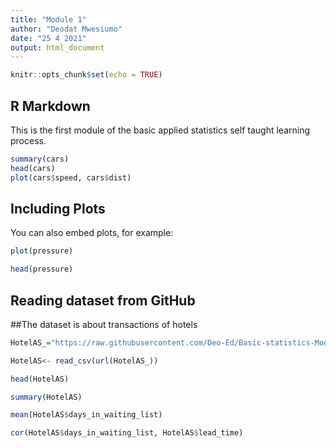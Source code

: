 ```yaml
---
title: "Module 1"
author: "Deodat Mwesiumo"
date: "25 4 2021"
output: html_document
---
```


```r
knitr::opts_chunk$set(echo = TRUE)
```

## R Markdown

This is the first module of the basic applied statistics self taught learning process.


```r
summary(cars)
head(cars)
plot(cars$speed, cars$dist)
```

## Including Plots

You can also embed plots, for example:

```r
plot(pressure)

head(pressure)
```


## Reading dataset from GitHub
##The dataset is about transactions of hotels 
```r
HotelAS_="https://raw.githubusercontent.com/Deo-Ed/Basic-statistics-Module-1/master/HotelAS.csv"

HotelAS<- read_csv(url(HotelAS_))

head(HotelAS)

summary(HotelAS)

mean(HotelAS$days_in_waiting_list)

cor(HotelAS$days_in_waiting_list, HotelAS$lead_time)
```

